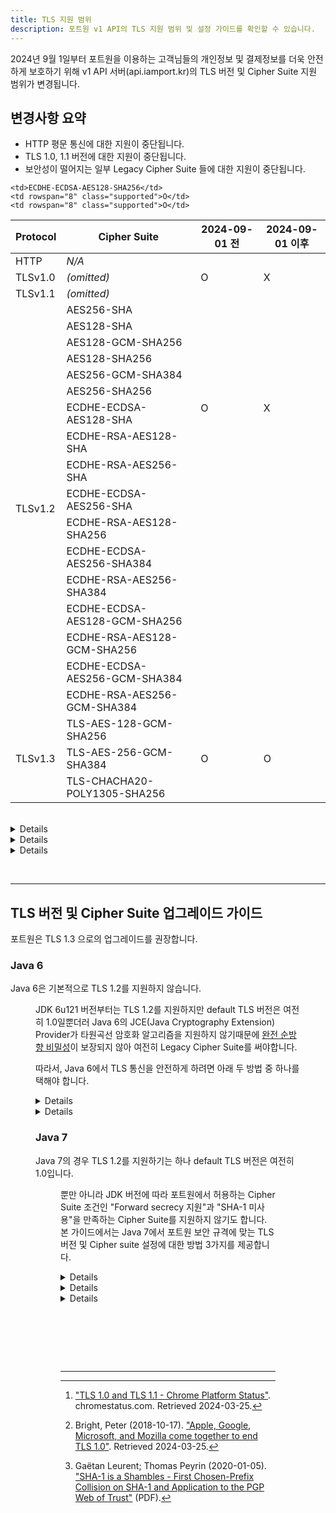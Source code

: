 ```yaml
---
title: TLS 지원 범위
description: 포트원 v1 API의 TLS 지원 범위 및 설정 가이드를 확인할 수 있습니다.
---
```





2024년 9월 1일부터 포트원을 이용하는 고객님들의 개인정보 및 결제정보를 더욱 안전하게 보호하기 위해
v1 API 서버(api.iamport.kr)의 TLS 버전 및 Cipher Suite 지원 범위가 변경됩니다.

## 변경사항 요약

- HTTP 평문 통신에 대한 지원이 중단됩니다.
- TLS 1.0, 1.1 버전에 대한 지원이 중단됩니다.
- 보안성이 떨어지는 일부 Legacy Cipher Suite 들에 대한 지원이 중단됩니다.

<table class="table-tls-support">
  <thead>
    <tr>
      <th>Protocol</th>
      <th>Cipher Suite</th>
      <th>2024-09-01 전</th>
      <th>2024-09-01 이후</th>
    </tr>
  </thead>
  <tr>
    <td>HTTP</td>
    <td><i>N/A</i></td>
    <td rowspan="3" class="supported">O</td>
    <td rowspan="3" class="unsupported">X</td>
  </tr>
  <tr>
    <td>TLSv1.0</td>
    <td><i>(omitted)</i></td>
  </tr>
  <tr>
    <td>TLSv1.1</td>
    <td><i>(omitted)</i></td>
  </tr>
  <tr>
    <td rowspan="18">TLSv1.2</td>
    <td>AES256-SHA</td>
    <td rowspan="10" class="supported">O</td>
    <td rowspan="10" class="unsupported">X</td>
  </tr>

  <tr><td>AES128-SHA</td></tr>
  <tr><td>AES128-GCM-SHA256</td></tr>
  <tr><td>AES128-SHA256</td></tr>
  <tr><td>AES256-GCM-SHA384</td></tr>
  <tr><td>AES256-SHA256</td></tr>
  <tr><td>ECDHE-ECDSA-AES128-SHA</td></tr>
  <tr><td>ECDHE-RSA-AES128-SHA</td></tr>
  <tr><td>ECDHE-RSA-AES256-SHA</td></tr>
  <tr><td>ECDHE-ECDSA-AES256-SHA</td></tr>
  <tr>
    <td style="display:none"></td>

    <td>ECDHE-ECDSA-AES128-SHA256</td>
    <td rowspan="8" class="supported">O</td>
    <td rowspan="8" class="supported">O</td>
  </tr>

  <tr><td>ECDHE-RSA-AES128-SHA256</td></tr>
  <tr><td>ECDHE-ECDSA-AES256-SHA384</td></tr>
  <tr><td>ECDHE-RSA-AES256-SHA384</td></tr>
  <tr><td>ECDHE-ECDSA-AES128-GCM-SHA256</td></tr>
  <tr><td>ECDHE-RSA-AES128-GCM-SHA256</td></tr>
  <tr><td>ECDHE-ECDSA-AES256-GCM-SHA384</td></tr>
  <tr><td>ECDHE-RSA-AES256-GCM-SHA384</td></tr>
  <tr>
    <td rowspan="3">TLSv1.3</td>
    <td>TLS-AES-128-GCM-SHA256</td>
    <td rowspan="3" class="supported">O</td>
    <td rowspan="3" class="supported">O</td>
  </tr>

  <tr><td>TLS-AES-256-GCM-SHA384</td></tr>
  <tr><td>TLS-CHACHA20-POLY1305-SHA256</td></tr>
</table>

<br />

<Details>
  <p slot="summary">
    <strong>HTTP 평문 통신 지원을 중단하는 이유</strong>
  </p>

  TLS를 이용하지 않는 평문 HTTP 통신은 데이터를 암호화하지 않고 평문 상태로 전송하기 때문에 다양한
  종류의 공격에 몹시 취약합니다. 먼저 별도의 암호화가 없기 때문에 모든 종류의 [도청]과 [스니핑
  공격]에 의해 API 키나 민감한 고객정보가 공격자에게 쉽게 노출될 수 있습니다. 뿐만 아니라 [DNS
  spoofing]이나 [ARP spoofing]과 같은 [Active MITM 공격][MITM]을 통해 공격자가 결제 API 요청이나
  응답을 변조하는 것까지도 가능하기 때문에, 정보 유출뿐 아니라 결제금액을 위조하거나 결제상품,
  결제사용자를 바꿔치기하는 유형의 공격도 가능합니다.

  따라서 암호화되지 않은 평문 HTTP 통신을 실제 운영환경에서 사용하여선 절대 안 됩니다. 포트원 v1
  API를 평문 HTTP 통신으로 호출하고 계시는 고객님께선 즉시 API endpoint를 http://api.iamport.kr 에서
  https://api.iamport.kr 로 바꿔주셔서, TLS를 활성화시켜주셔야만 합니다.

  [도청]: https://en.wikipedia.org/wiki/Network_eavesdropping
  [스니핑 공격]: https://en.wikipedia.org/wiki/Sniffing_attack
  [DNS spoofing]: https://en.wikipedia.org/wiki/DNS_spoofing
  [ARP spoofing]: https://en.wikipedia.org/wiki/ARP_spoofing
  [MITM]: https://en.wikipedia.org/wiki/Man-in-the-middle_attack
</Details>

<Details>
  <p slot="summary">
    <strong>TLS 1.0, 1.1 지원을 중단하는 이유</strong>
  </p>

  TLS 1.0과 1.1은 각각 1999년, 2006년에 공개된 보안 표준으로, [POODLE]이나 [BEAST]와 같은 널리
  알려진 여러 공격들에 취약합니다. 국제 인터넷 표준화 기구인 IETF는 2021-03-23 [RFC 8996]를 통해
  TLS 1.0과 1.1을 deprecate 시켰으며, AWS, Google[^tls-1.0-chrome], Apple, Microsoft 등 많은 국제 기업들이 자사 제품
  및 API 이용 시 TLS 1.2 미만 버전에 대해 제한을 두고 있습니다.[^tls-1.0-browsers] TLS 1.0 및 1.1에 존재하는 문제
  및 취약점들은 아래와 같습니다.

  [POODLE]: https://en.wikipedia.org/wiki/POODLE
  [BEAST]: https://en.wikipedia.org/wiki/Transport_Layer_Security#BEAST_attack
  [RFC 8996]: https://www.rfc-editor.org/rfc/rfc8996.html
  [^tls-1.0-chrome]: ["TLS 1.0 and TLS 1.1 - Chrome Platform Status"](https://chromestatus.com/feature/5759116003770368). chromestatus.com. Retrieved 2024-03-25.
  [^tls-1.0-browsers]: Bright, Peter (2018-10-17). ["Apple, Google, Microsoft, and Mozilla come together to end TLS 1.0"](https://arstechnica.com/gadgets/2018/10/browser-vendors-unite-to-end-support-for-20-year-old-tls-1-0/). Retrieved 2024-03-25.

  1. [BEAST] (Browser Exploit Against SSL/TLS) 공격

     [BEAST] 공격은 [중간자 공격][MITM]을 동반하는 공격으로, TLS 1.1 미만 버전에 적용 가능합니다.

     1.1 버전 미만의 TLS는 [스트림 암호] 대신 [블록 암호]를 사용할경우, [Mode of operation]으로
     무조건 [CBC]를 사용해야만 했습니다. [CBC] 모드는 예측 가능한 [IV]를 사용할 경우
     Chosen-plaintext attack에 취약해진다는 문제를 갖고있는데, TLS 1.0은 이후 버전들과는 다르게
     항상 이전 블록의 암호화 결과를 사용하도록 만들어져있어, IV의 예측이 가능했고, HTTP는 특성상
     헤더 부분의 정보 엔트로피가 낮아 공격자가 높은 확률로 암호문을 복호화하는데에 성공할 수
     있었습니다.

     [0/n split, 1/n-1 split]과 같은 취약점 우회수단이 몇가지 존재하나 이는 클라이언트측에서만
     적용할 수 있는 우회수단이고, TLS 1.0을 사용하면서 서버측에서 BEAST 취약점을 우회하려면 [블록
     암호] 자체를 사용하지 않아야 합니다. 문제는 TLS 1.0에서 블록 암호를 비활성화할 경우 사용할 수
     있는 남은 유일한 암호화 수단은 더더욱 취약한것으로 알려진 [RC4] 뿐이기 때문에, 결론적으로 TLS
     1.0은 사용하지 않아야 합니다.

     TLS 1.2는 AES [GCM]과 같은 [AEAD] 지원, [ChaCha20]과 같은 안전한 [스트림 암호] 지원을 통해 이
     문제를 해결하였습니다.

     [스트림 암호]: https://en.wikipedia.org/wiki/Stream_cipher
     [블록 암호]: https://en.wikipedia.org/wiki/Block_cipher
     [Mode of operation]: https://en.wikipedia.org/wiki/Block_cipher_mode_of_operation
     [CBC]: https://en.wikipedia.org/wiki/Block_cipher_mode_of_operation#Cipher_block_chaining_(CBC)
     [IV]: https://en.wikipedia.org/wiki/Initialization_vector
     [0/n split, 1/n-1 split]: https://www.cryptologie.net/article/378/1n-1-split-to-circumvent-beast/
     [RC4]: https://en.wikipedia.org/wiki/RC4
     [GCM]: https://en.wikipedia.org/wiki/Galois/Counter_Mode
     [AEAD]: https://en.wikipedia.org/wiki/Authenticated_encryption
     [ChaCha20]: https://en.wikipedia.org/wiki/Salsa20#ChaCha_variant

  2. 약한 해시 함수 사용

     TLS 1.2 이후 버전과는 달리, TLS 1.0과 1.1은 [cryptographic hash function]이 필요한 곳에 무조건
     [MD5]나 [SHA-1]과 같이 오래되고 약한 해시함수를 쓰도록 정해져있습니다. [MD5], [SHA-1] 모두
     지금은 상당히 낮은 비용의 [chosen-prefix collision attack]이 발견되어서[^sha-1-collision],
     [HMAC] 이외의 용도로는 사용하지 말아야합니다. 따라서 TLS 1.2 미만 버전은 사용하지
     않아야합니다.

     [cryptographic hash function]: https://en.wikipedia.org/wiki/Cryptographic_hash_function
     [MD5]: https://en.wikipedia.org/wiki/MD5
     [SHA-1]: https://en.wikipedia.org/wiki/SHA-1
     [chosen-prefix collision attack]: https://en.wikipedia.org/wiki/Collision_attack#Chosen-prefix_collision_attack
     [HMAC]: https://en.wikipedia.org/wiki/HMAC

     [^sha-1-collision]: Gaëtan Leurent; Thomas Peyrin (2020-01-05). ["SHA-1 is a Shambles - First Chosen-Prefix Collision on SHA-1 and Application to the PGP Web of Trust"](https://eprint.iacr.org/2020/014.pdf) (PDF).
</Details>

<Details>
  <p slot="summary">
    <strong>일부 Legacy Cipher Suite 들에 대한 지원을 중단하는 이유</strong>
  </p>

  Cipher Suite란 TLS 통신시 사용되는 암호 알고리즘의 집합을 의미합니다. TLS 1.2는 다양한 Cipher
  Suite들을 지원하지만 이들 모두가 안전한것은 아닙니다. 포트원은 아래 기준을 모두 충족하는 안전한
  Cipher Suite들만을 지원하도록 정책을 변경하였습니다.

  - [완전 순방향 비밀성(Perfect Forward Secrecy)][PFS]을 보장할 것

    TLS 통신 중 잠재적으로 발생할 수 있는 위험 요소 중 하나는, 키교환 알고리즘에 의해 생성된
    세션키가 유출되었을 때 해당 세션키의 수명이 일시적이지 않다면 과거 세션에서 주고받았던
    데이터들까지 모두 해독될 수 있다는 것입니다. [완전 순방향 비밀성][PFS]을 보장한다는 것은 매
    세션마다 새로운 키를 생성함으로써 키가 유출되더라도 과거의 통신이 해독되는것을 막는것입니다.
    완전 순방향 비밀성이 보장될 경우, TLS 프로토콜에 새로운 취약점이 발견되어 통신이 복호화당하는
    사태가 발생하더라도, 공격자에게 노출하는 기밀의 범위를 크게 줄일 수 있습니다.

  - [MD5], [SHA-1] 등 약한 해시 함수를 쓰지 않을 것

  - [RC4], 3DES 등 약한 암호화 알고리즘을 사용하지 않을 것, 국제표준 암호화 알고리즘만을 사용할 것

  [PFS]: https://en.wikipedia.org/wiki/Forward_secrecy
</Details>

&nbsp;

---

## TLS 버전 및 Cipher Suite 업그레이드 가이드

포트원은 TLS 1.3 으로의 업그레이드를 권장합니다.

### Java 6

Java 6은 기본적으로 TLS 1.2를 지원하지 않습니다.

<Figure src={javaTLSSupportTable} caption="출처: https://www.ateam-oracle.com/post/transport-level-security-tls-and-java" />

JDK 6u121 버전부터는 TLS 1.2를 지원하지만 default TLS 버전은 여전히 1.0일뿐더러 Java 6의 JCE(Java
Cryptography Extension) Provider가 타원곡선 암호화 알고리즘을 지원하지 않기때문에 [완전 순방향
비밀성][PFS]이 보장되지 않아 여전히 Legacy Cipher Suite를 써야합니다.

따라서, Java 6에서 TLS 통신을 안전하게 하려면 아래 두 방법 중 하나를 택해야 합니다.

<Details>
  <p slot="summary">
    <strong>JDK 8u261 이상으로 버전 업그레이드</strong>
  </p>

  가장 바람직한 방법은 공식 지원이 이미 종료된 Java 6의 사용을 멈추고, Java 8 이상의 버전으로
  업그레이드하는 것입니다. Java 8 부터 기본 TLS 버전이 1.2이고, JDK 8u261 이상부터는 TLS 1.3 통신을
  지원하기때문에 TLS 통신을 안전하게 할 수 있습니다.

  Java 7의 경우, Java 6과 마찬가지로 보안 업데이트가 중단된 상태이고 기본으로 TLS 1.0을 사용하기
  때문에 Java 7로의 업그레이드는 권장하지 않습니다.
</Details>

<Details>
  <p slot="summary">
    <strong>서드파티 라이브러리를 통한 TLS 버전 업데이트</strong>
  </p>

  자바 업그레이드가 곤란할 경우, 서드파티 라이브러리를 사용해 TLS 버전을 업그레이드할 수 있습니다.

  TLS 1.2 및 [완전 순방향 비밀성][PFS]를 지원하는 서드파티 JCE(Java Cryptography Extension) 및
  JSSE(Java Secure Socket Extension) 구현체를 설치할 경우, 자바 업그레이드 없이 TLS 통신을 안전하게
  할 수 있습니다.

  본 가이드에서는 [Bouncy Castle]이라는 오픈소스 라이브러리를 이용한 예시를 설명합니다.

  1. [Bouncy Castle] 홈페이지에서 아래의 세 파일을 다운받습니다.

     - bcprov-jdk15to18-_VERSION_.jar
     - bctls-jdk15to18-_VERSION_.jar
     - bcutil-jdk15to18-_VERSION_.jar

  2. 세 jar 파일을 `${JAVA_HOME}/jre/lib/ext` 디렉토리에 복사합니다.

  3. `${JAVA_HOME}/jre/lib/security` 디렉토리의 "java.security" 파일을 아래와 같이 수정합니다.

     <Java6JavaSecurityEdit />

  4. 오라클이 배포하는 "[jce_policy-6.zip]" 파일을 다운로드 받습니다.

  5. 압축을 푼 후 "US_export_policy.jar", "local_policy.jar" 두 파일을 \
     `${JAVA_HOME}/jre/lib/security` 디렉토리 내에 덮어씌웁니다.

  [Bouncy Castle]: https://www.bouncycastle.org/latest_releases.html
  [jce_policy-6.zip]: https://www.oracle.com/java/technologies/jce-6-download.html
</Details>

### Java 7

Java 7의 경우 TLS 1.2를 지원하기는 하나 default TLS 버전은 여전히 1.0입니다.

<Figure src={javaTLSSupportTable} caption="출처: https://www.ateam-oracle.com/post/transport-level-security-tls-and-java" />

뿐만 아니라 JDK 버전에 따라 포트원에서 허용하는 Cipher Suite 조건인 "Forward secrecy 지원"과 "SHA-1 미사용"을 만족하는
Cipher Suite를 지원하지 않기도 합니다.
본 가이드에서는 Java 7에서 포트원 보안 규격에 맞는 TLS 버전 및 Cipher suite 설정에 대한 방법 3가지를 제공합니다.

<Details>
  <p slot="summary">
    <strong>JDK 8u261 이상으로 버전 업그레이드</strong>
  </p>

  가장 바람직한 방법은 공식 지원이 이미 종료된 Java 7의 사용을 멈추고, Java 8 이상의 버전으로
  업그레이드하는 것입니다. Java 8 부터 기본 TLS 버전이 1.2이고, JDK 8u261 이상부터는 TLS 1.3 통신을
  지원하기때문에 TLS 통신을 안전하게 할 수 있습니다.
</Details>

<Details>
  <p slot="summary">
    <strong>JDK 7u321 이상으로 버전 업그레이드, 1.2 사용 설정</strong>
  </p>

  JDK 7u321 버전부터 기본 Cipher Suite가 [완전 순방향 비밀성][PFS]을 지원하고 [SHA-1] 등 약한 해시를
  사용하지 않는것으로 변경되었습니다. 따라서 JDK 7u321 이상으로 업그레이드 할 경우, 기본 TLS 버전
  수정을 제외한 별도의 설정이 필요하지 않습니다. JDK 7u321 미만의 버전을 사용할 경우, 최소한 JDK
  7u191 이상의 버전을 사용해야 안전하게 TLS 통신을 하기위한 Cipher Suite들을 사용할 수 있습니다.

  JDK 버전업이 완료되었다면, 아래 두 방법중 하나를 골라 기본 TLS 버전을 1.0에서 1.2로 올려야 합니다.

  1. System property

     Java 애플리케이션 구동 시 아래와 같은 system property 설정을 추가하면, 기본 TLS 버전이 1.2로
     변경됩니다.

     ```bash
     java -Djdk.tls.client.protocols="TLSv1.2" ...
     ```

     코드에 강제로 TLS 1.2 이외의 버전을 사용하도록 하는 코드가 있을 경우, 에러가 발생할 수
     있습니다.

  2. Socket client의 TLS 버전 지정

     아래와 같이 자바 코드수준에서도 TLS socket client가 사용할 TLS 버전을 직접 지정해줄 수
     있습니다.

     ```java
     // SSLSocket, SSLEngine, SSLServerSocket API를 사용하는 경우
     sslSocket.setEnabledProtocols(new String[] {"TLSv1.2"});

     // SSLContext 생성자를 사용하는 경우
     SSLContext ctx = SSLContext.getInstance("TLSv1.2");

     // SSLParameters API를 사용하는 경우
     sslParameters.setProtocols(new String[] {"TLSv1.2"});
     ```
</Details>

<Details>
  <p slot="summary">
    <strong>서드파티 라이브러리를 통한 TLS 버전 업데이트</strong>
  </p>

  Java 6 가이드와 마찬가지 방법으로 서드파티 라이브러리를 통해 TLS 버전을 업데이트 할 수 있습니다.
</Details>

<p style="height:5rem"></p>

---

